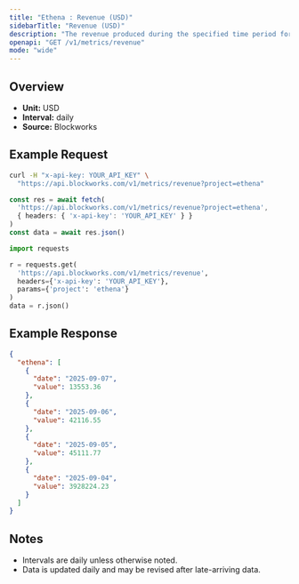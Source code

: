 ```yaml
---
title: "Ethena : Revenue (USD)"
sidebarTitle: "Revenue (USD)"
description: "The revenue produced during the specified time period for given project."
openapi: "GET /v1/metrics/revenue"
mode: "wide"
---
```


## Overview

- **Unit:** USD
- **Interval:** daily
- **Source:** Blockworks

## Example Request

<CodeGroup>

```bash cURL
curl -H "x-api-key: YOUR_API_KEY" \
  "https://api.blockworks.com/v1/metrics/revenue?project=ethena"
```

```typescript TypeScript
const res = await fetch(
  'https://api.blockworks.com/v1/metrics/revenue?project=ethena',
  { headers: { 'x-api-key': 'YOUR_API_KEY' } }
)
const data = await res.json()
```

```python Python
import requests

r = requests.get(
  'https://api.blockworks.com/v1/metrics/revenue',
  headers={'x-api-key': 'YOUR_API_KEY'},
  params={'project': 'ethena'}
)
data = r.json()
```

</CodeGroup>

## Example Response

```json
{
  "ethena": [
    {
      "date": "2025-09-07",
      "value": 13553.36
    },
    {
      "date": "2025-09-06",
      "value": 42116.55
    },
    {
      "date": "2025-09-05",
      "value": 45111.77
    },
    {
      "date": "2025-09-04",
      "value": 3928224.23
    }
  ]
}
```

## Notes
- Intervals are daily unless otherwise noted.
- Data is updated daily and may be revised after late-arriving data.
